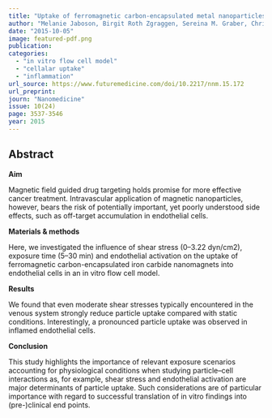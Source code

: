 ```yaml
---
title: "Uptake of ferromagnetic carbon-encapsulated metal nanoparticles in endothelial cells: Influence of shear stress and endothelial activation"
author: "Melanie Jaboson, Birgit Roth Zgraggen, Sereina M. Graber, Christoph M. Schumacher, Wendelin J. Stark, Claudia Dumrese, Jose Maria Mateos, Caroline Aemisegger, Urs Ziegler, Martin Urner, Inge K. Herrmann, Beatrice Beck-Schimmer"
date: "2015-10-05"
image: featured-pdf.png
publication: 
categories:
  - "in vitro flow cell model"
  - "cellalar uptake" 
  - "inflammation"
url_source: https://www.futuremedicine.com/doi/10.2217/nnm.15.172
url_preprint: 
journ: "Nanomedicine"
issue: 10(24)
page: 3537-3546
year: 2015
---
```


## Abstract

**Aim**

Magnetic field guided drug targeting holds promise for more effective cancer treatment. Intravascular application of magnetic nanoparticles, however, bears the risk of potentially important, yet poorly understood side effects, such as off-target accumulation in endothelial cells.

**Materials & methods**

Here, we investigated the influence of shear stress (0--3.22 dyn/cm2), exposure time (5--30 min) and endothelial activation on the uptake of ferromagnetic carbon-encapsulated iron carbide nanomagnets into endothelial cells in an in vitro flow cell model.

**Results**

We found that even moderate shear stresses typically encountered in the venous system strongly reduce particle uptake compared with static conditions. Interestingly, a pronounced particle uptake was observed in inflamed endothelial cells.

**Conclusion**

This study highlights the importance of relevant exposure scenarios accounting for physiological conditions when studying particle--cell interactions as, for example, shear stress and endothelial activation are major determinants of particle uptake. Such considerations are of particular importance with regard to successful translation of in vitro findings into (pre-)clinical end points.
